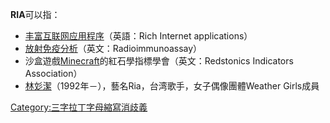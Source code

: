 '''RIA'''可以指：
* [[丰富互联网应用程序|丰富互联网应用程序]]（英語：Rich Internet applications）
* [[放射免疫分析|放射免疫分析]]（英文：Radioimmunoassay）
* 沙盒遊戲[[Minecraft|Minecraft]]的紅石學指標學會（英文：Redstonics Indicators Association）
* [[林彣潔|林彣潔]]（1992年－），藝名Ria，台湾歌手，女子偶像團體Weather Girls成員
{{disambig}}

[[Category:三字拉丁字母縮寫消歧義|Category:三字拉丁字母縮寫消歧義]]